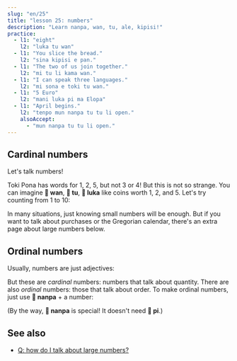 ```yaml
---
slug: "en/25"
title: "lesson 25: numbers"
description: "Learn nanpa, wan, tu, ale, kipisi!"
practice:
  - l1: "eight"
    l2: "luka tu wan"
  - l1: "You slice the bread."
    l2: "sina kipisi e pan."
  - l1: "The two of us join together."
    l2: "mi tu li kama wan."
  - l1: "I can speak three languages."
    l2: "mi sona e toki tu wan."
  - l1: "5 Euro"
    l2: "mani luka pi ma Elopa"
  - l1: "April begins."
    l2: "tenpo mun nanpa tu tu li open."
    alsoAccept:
      - "mun nanpa tu tu li open."
---
```



## Cardinal numbers

Let's talk numbers!

<List>
  <Word sl="wan" m="one; united" />
  <Word sl="tu" m="two; divided" />
  <Word sl="luka" m="five, hand" />
  <Word sl="mute" m="many" />
  <Word sl="ale" m="all, every" />
  <Word sl="kipisi" m="piece, part; to split" />
</List>

Toki Pona has words for 1, 2, 5, but not 3 or 4! But this is not so strange. You can imagine **󱥳 wan**, **󱥮 tu**, **󱤭 luka** like coins worth 1, 2, and 5. Let's try counting from 1 to 10:

<List>
    <Word sl="wan" m="one" />
    <Word sl="tu" m="two" />
    <Word sl="tu wan" m="three" />
    <Word sl="tu tu" m="four" />
    <Word sl="luka" m="five" />
    <Word sl="luka wan" m="six" />
    <Word sl="luka tu" m="seven" />
    <Word sl="luka tu wan" m="eight" />
    <Word sl="luka tu tu" m="nine" />
    <Word sl="luka luka" m="ten" />
</List>

In many situations, just knowing small numbers will be enough. But if you want to talk about purchases or the Gregorian calendar, there's an extra page about large numbers below.

## Ordinal numbers

Usually, numbers are just adjectives:

<List>
    <Word sl="kala wan" m="one fish" />
    <Word sl="soko tu tu" m="four mushrooms" />
    <Word sl="mun luka" m="five months" />
</List>

But these are *cardinal* numbers: numbers that talk about quantity. There are also *ordinal* numbers: those that talk about order. To make ordinal numbers, just use **󱤽 nanpa** + a number:

<List>
    <Word sl="nanpa" m="number; the ...-th" />
    <Word sl="kala nanpa wan" m="the first fish" />
    <Word sl="soko nanpa tu tu" m="the fourth mushroom" />
    <Word sl="mun nanpa luka" m="the fifth month" />
</List>

(By the way, **󱤽 nanpa** is special! It doesn't need **󱥍 pi**.)

<Practice exercises={frontmatter.practice} />

## See also
* [Q: how do I talk about large numbers?](/en/large-numbers/)
